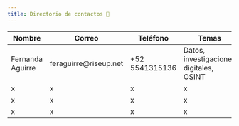 ```yaml
---
title: Directorio de contactos 👥
---
```


| Nombre | Correo | Teléfono | Temas |
| --- | --- | --- | --- |
| Fernanda Aguirre | feraguirre@riseup.net | +52 5541315136 | Datos, investigaciones digitales, OSINT |
| x | x | x | x |
| x | x | x | x |
| x | x | x | x |